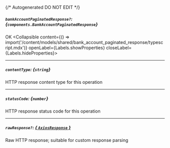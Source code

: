{/* Autogenerated DO NOT EDIT  */}

##### `bankAccountPaginatedResponse?`: *{`components.BankAccountPaginatedResponse`}*
OK
<Collapsible content={() => import('/content/models/shared/bank_account_paginated_response/typescript.mdx')} openLabel={Labels.showProperties} closeLabel={Labels.hideProperties}>
</Collapsible>

---
##### `contentType`: *{`string`}*
HTTP response content type for this operation

---
##### `statusCode`: *{`number`}*
HTTP response status code for this operation

---
##### `rawResponse?`: [*{ `AxiosResponse` }*](https://axios-http.com/docs/res_schema)
Raw HTTP response; suitable for custom response parsing


